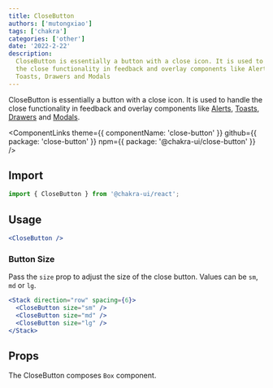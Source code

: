 ```yaml
---
title: CloseButton
authors: ['mutongxiao']
tags: ['chakra']
categories: ['other']
date: '2022-2-22'
description:
  CloseButton is essentially a button with a close icon. It is used to handle
  the close functionality in feedback and overlay components like Alerts,
  Toasts, Drawers and Modals
---
```


CloseButton is essentially a button with a close icon. It is used to handle the
close functionality in feedback and overlay components like
[Alerts](/docs/components/feedback/alert),
[Toasts](/docs/components/feedback/toast),
[Drawers](/docs/components/overlay/drawer) and
[Modals](/docs/components/overlay/modal).

<ComponentLinks
  theme={{ componentName: 'close-button' }}
  github={{ package: 'close-button' }}
  npm={{ package: '@chakra-ui/close-button' }}
/>

<carbon-ad></carbon-ad>

## Import

```js
import { CloseButton } from '@chakra-ui/react';
```

## Usage

```jsx
<CloseButton />
```

### Button Size

Pass the `size` prop to adjust the size of the close button. Values can be `sm`,
`md` or `lg`.

```jsx
<Stack direction="row" spacing={6}>
  <CloseButton size="sm" />
  <CloseButton size="md" />
  <CloseButton size="lg" />
</Stack>
```

## Props

The CloseButton composes `Box` component.

<PropsTable of="CloseButton" />
